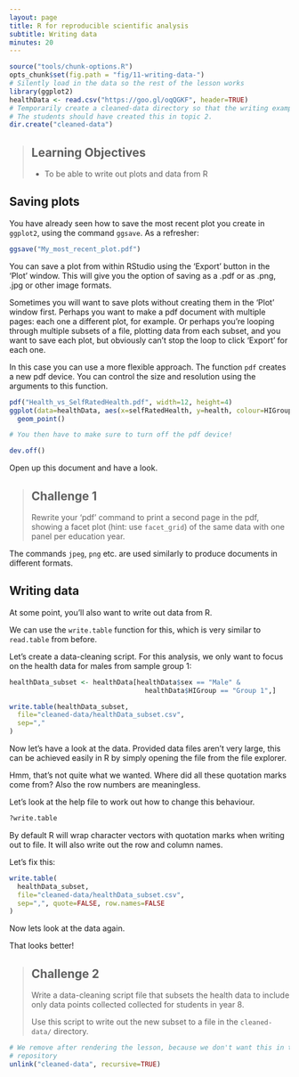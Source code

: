 ```yaml
---
layout: page
title: R for reproducible scientific analysis
subtitle: Writing data
minutes: 20
---
```


```r
source("tools/chunk-options.R")
opts_chunk$set(fig.path = "fig/11-writing-data-")
# Silently load in the data so the rest of the lesson works
library(ggplot2)
healthData <- read.csv("https://goo.gl/oqQGKF", header=TRUE)
# Temporarily create a cleaned-data directory so that the writing examples work
# The students should have created this in topic 2.
dir.create("cleaned-data")
```

> ## Learning Objectives {.objectives}
>
> * To be able to write out plots and data from R
>

## Saving plots

You have already seen how to save the most recent plot you create in `ggplot2`,
using the command `ggsave`. As a refresher:

```r
ggsave("My_most_recent_plot.pdf")
```

You can save a plot from within RStudio using the 'Export' button
in the 'Plot' window. This will give you the option of saving as a
.pdf or as .png, .jpg or other image formats.

Sometimes you will want to save plots without creating them in the
'Plot' window first. Perhaps you want to make a pdf document with
multiple pages: each one a different plot, for example. Or perhaps
you're looping through multiple subsets of a file, plotting data from
each subset, and you want to save each plot, but obviously can't stop
the loop to click 'Export' for each one.

In this case you can use a more flexible approach. The function
`pdf` creates a new pdf device. You can control the size and resolution
using the arguments to this function.

```r
pdf("Health_vs_SelfRatedHealth.pdf", width=12, height=4)
ggplot(data=healthData, aes(x=selfRatedHealth, y=health, colour=HIGroup)) +
  geom_point()

# You then have to make sure to turn off the pdf device!

dev.off()
```

Open up this document and have a look.

> ## Challenge 1 {.challenge}
>
> Rewrite your 'pdf' command to print a second
> page in the pdf, showing a facet plot (hint: use `facet_grid`)
> of the same data with one panel per education year.
>


The commands `jpeg`, `png` etc. are used similarly to produce
documents in different formats.

## Writing data

At some point, you'll also want to write out data from R.

We can use the `write.table` function for this, which is
very similar to `read.table` from before.

Let's create a data-cleaning script. For this analysis, we
only want to focus on the health data for males from sample group 1:

```r
healthData_subset <- healthData[healthData$sex == "Male" & 
                                  healthData$HIGroup == "Group 1",]

write.table(healthData_subset,
  file="cleaned-data/healthData_subset.csv",
  sep=","
)
```

Now let's have a look at the data. Provided data files aren't very large, this can be achieved easily in R by simply opening the file from the file explorer.

Hmm, that's not quite what we wanted. Where did all these
quotation marks come from? Also the row numbers are
meaningless.

Let's look at the help file to work out how to change this
behaviour.

```r
?write.table
```

By default R will wrap character vectors with quotation marks
when writing out to file. It will also write out the row and
column names.

Let's fix this:

```r
write.table(
  healthData_subset,
  file="cleaned-data/healthData_subset.csv",
  sep=",", quote=FALSE, row.names=FALSE
)
```

Now lets look at the data again.

That looks better!

> ## Challenge 2 {.challenge}
>
> Write a data-cleaning script file that subsets the health
> data to include only data points collected collected for students in year
> 8.
>
> Use this script to write out the new subset to a file
> in the `cleaned-data/` directory.
>

```r
# We remove after rendering the lesson, because we don't want this in the lesson
# repository
unlink("cleaned-data", recursive=TRUE)
```
